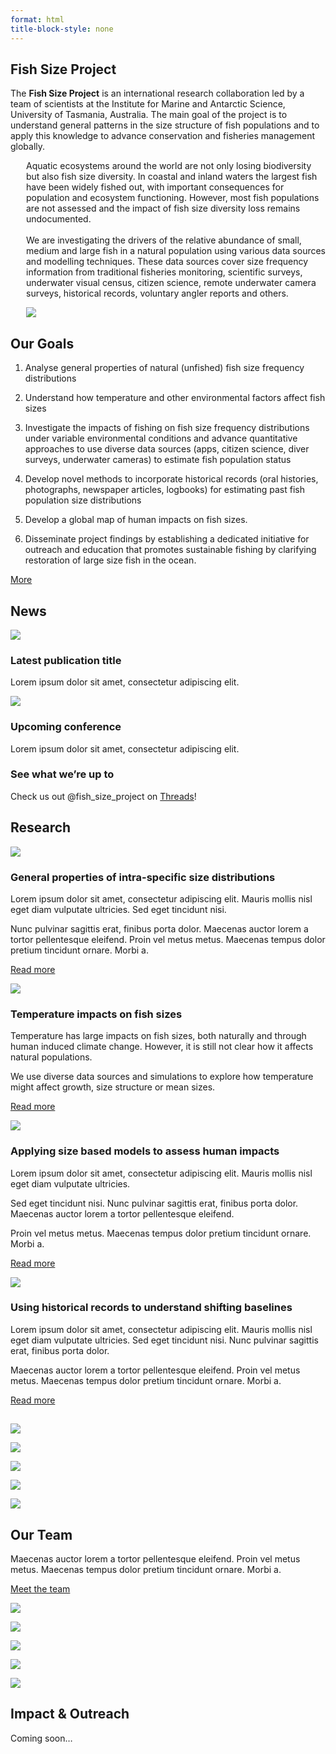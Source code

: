 ```yaml
---
format: html
title-block-style: none
---
```


::: {.column-screen .hero-img .hero-strip}
::: grid
::: {.g-col-sm-10 .g-col-md-6 .g-col-lg-4 .px-5 .align-self-center}
# Fish Size Project {.maintitle}
:::

::: {.g-col .hero-strip}
<!-- Empty column centers the title vertically -->
:::

:::
:::

::: {.subtitle .text-center}
The **Fish Size Project** is an international research collaboration led by a team of scientists at the Institute for Marine and Antarctic Science, University of Tasmania, Australia. The main goal of the project is to understand general patterns in the size structure of fish populations and to apply this knowledge to advance conservation and fisheries management globally.
:::

::::: column-screen
:::: {.grid .justify-contents-evenly style="margin-left: 25px;"}
::: {.g-col-12 .g-col-md-6 .px-4 .text-center .align-self-center}
Aquatic ecosystems around the world are not only losing biodiversity but also fish size diversity. In coastal and inland waters the largest fish have been widely fished out, with important consequences for population and ecosystem functioning. However, most fish populations are not assessed and the impact of fish size diversity loss remains undocumented. <br><br> We are investigating the drivers of the relative abundance of small, medium and large fish in a natural population using various data sources and modelling techniques. These data sources cover size frequency information from traditional fisheries monitoring, scientific surveys, underwater visual census, citizen science, remote underwater camera surveys, historical records, voluntary angler reports and others.
:::

::: {.g-col-12 .g-col-md-6}
![](resources/images/banana_snapper_2480x1430.jpg)
:::

<!-- ::: {.g-col-12 .g-col-md-6} -->

<!-- ![](https://placehold.co/2480x1430) -->

<!-- ::: -->
::::
:::::

## Our Goals

::: ol
1.  Analyse general properties of natural (unfished) fish size frequency distributions

2.  Understand how temperature and other environmental factors affect fish sizes

3.  Investigate the impacts of fishing on fish size frequency distributions under variable environmental conditions and advance quantitative approaches to use diverse data sources (apps, citizen science, diver surveys, underwater cameras) to estimate fish population status

4.  Develop novel methods to incorporate historical records (oral histories, photographs, newspaper articles, logbooks) for estimating past fish population size distributions

5.  Develop a global map of human impacts on fish sizes.

6.  Disseminate project findings by establishing a dedicated initiative for outreach and education that promotes sustainable fishing by clarifying restoration of large size fish in the ocean.
:::

::: text-center
[More](pages/about.qmd){.btn .btn-primary}
:::

## News
:::::: grid
::::: {.g-col-sm-12 .g-col-md-4 .p-1}
:::: card
![](https://placehold.co/600x400){.card-img-top}

### Latest publication title {.card-title}

::: card-text
Lorem ipsum dolor sit amet, consectetur adipiscing elit. 
:::

::::
:::::

::::: {.g-col-sm-12 .g-col-md-4 .p-1}
:::: card
![](https://placehold.co/600x400){.card-img-top}

### Upcoming conference {.card-title}

::: card-text
Lorem ipsum dolor sit amet, consectetur adipiscing elit. 
:::

::::
:::::

::::: {.g-col-sm-12 .g-col-md-4 .p-1}
:::: card
### See what we're up to {.card-title}

::: card-text
Check us out @fish_size_project on [Threads](https://www.threads.net/@fish_size_project)!
:::

::::
:::::

::::::

## Research
:::: {.grid .justify-contents-evently}
::: {.g-col-sm-12 .g-col-md-4 .align-self-center}
![](https://placehold.co/500)
:::

::: {.g-col-sm-12 .g-col-md-8 .px-2 .align-self-center}
### General properties of intra-specific size distributions

Lorem ipsum dolor sit amet, consectetur adipiscing elit. Mauris mollis nisl eget diam vulputate ultricies. Sed eget tincidunt nisi. 

Nunc pulvinar sagittis erat, finibus porta dolor. Maecenas auctor lorem a tortor pellentesque eleifend. Proin vel metus metus. Maecenas tempus dolor pretium tincidunt ornare. Morbi a. 

::: text-center
[Read more](pages/research.qmd#sec-size-distribution-properties){.btn .btn-secondary}
:::
:::

::: {.g-col-sm-12 .g-col-md-4 .align-self-center}
![](https://placehold.co/500)
:::

::: {.g-col-sm-12 .g-col-md-8 .px-2 .align-self-center}
### Temperature impacts on fish sizes

Temperature has large impacts on fish sizes, both naturally and through human induced climate change. However, it is still not clear how it affects natural populations. 

We use diverse data sources and simulations to explore how temperature might affect growth, size structure or mean sizes.

::: text-center
[Read more](pages/research.qmd#sec-temp-impacts){.btn .btn-secondary}
:::
:::

::: {.g-col-sm-12 .g-col-md-4 .align-self-center}
![](https://placehold.co/500)
:::

::: {.g-col-sm-12 .g-col-md-8 .px-2 .align-self-center}
### Applying size based models to assess human impacts

Lorem ipsum dolor sit amet, consectetur adipiscing elit. Mauris mollis nisl eget diam vulputate ultricies. 

Sed eget tincidunt nisi. Nunc pulvinar sagittis erat, finibus porta dolor. Maecenas auctor lorem a tortor pellentesque eleifend. 

Proin vel metus metus. Maecenas tempus dolor pretium tincidunt ornare. Morbi a. 

::: text-center
[Read more](pages/research.qmd##sec-size-models-impacts){.btn .btn-secondary}
:::
:::

::: {.g-col-sm-12 .g-col-md-4 .align-self-center}
![](https://placehold.co/500)
:::

::: {.g-col-sm-12 .g-col-md-8 .px-2 .align-self-center}
### Using historical records to understand shifting baselines

Lorem ipsum dolor sit amet, consectetur adipiscing elit. Mauris mollis nisl eget diam vulputate ultricies. Sed eget tincidunt nisi. Nunc pulvinar sagittis erat, finibus porta dolor. 

Maecenas auctor lorem a tortor pellentesque eleifend. Proin vel metus metus. Maecenas tempus dolor pretium tincidunt ornare. Morbi a. 

::: text-center
[Read more](pages/research.qmd#sec-historical-shifting-baselines){.btn .btn-secondary}
:::
:::
::::

## 

:::: {.grid .justify-contents-evenly}
::: {.g-col-sm-6 .g-col-md-3 .text-center .img-container .align-self-center}
![](resources/team-profile-pics/asta.jpg){.img-tile}
:::

::: {.g-col-sm-6 .g-col-md-3 .text-center .img-container .align-self-center}
![](resources/team-profile-pics/amy.jpg){.img-tile}
:::

::: {.g-col-sm-6 .g-col-md-3 .text-center .img-container .align-self-center}
![](resources/team-profile-pics/freddie.jpeg){.img-tile}
:::

::: {.g-col-sm-6 .g-col-md-3 .text-center .img-container .align-self-center}
![](resources/team-profile-pics/nils.jpg){.img-tile}
:::

::: {.g-col-sm-6 .g-col-md-3 .text-center .img-container .align-self-center}
![](resources/team-profile-pics/pia.jpg){.img-tile}
:::

::: {.g-col-sm-12 .g-col-md-6 .px-1 .align-self-center}
## Our Team

Maecenas auctor lorem a tortor pellentesque eleifend. Proin vel metus metus. Maecenas tempus dolor pretium tincidunt ornare. Morbi a. 

::: text-center
[Meet the team](pages/team.qmd){.btn .btn-primary}
:::
:::

::: {.g-col-sm-6 .g-col-md-3 .text-center .img-container .align-self-center}
[![](resources/team-profile-pics/rowan.jpg){.img-tile}](pages/team.qmd)
:::

::: {.g-col-sm-6 .g-col-md-3 .text-center .img-container .align-self-center}
![](resources/team-profile-pics/sarah.jpg){.img-tile}
:::

::: {.g-col-sm-6 .g-col-md-3 .text-center .img-container .align-self-center}
![](resources/team-profile-pics/shane.jpg){.img-tile}
:::

<!-- placehodlers for Wanwan, Caronlina -->
::: {.g-col-sm-6 .g-col-md-3 .text-center .img-container .align-self-center}
![](https://placehold.co/500){.img-tile}
:::

::: {.g-col-sm-6 .g-col-md-3 .text-center .img-container .align-self-center}
![](https://placehold.co/500){.img-tile}
:::
::::


## Impact & Outreach

Coming soon...
